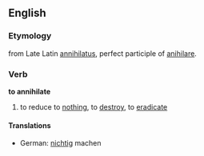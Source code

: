 ==English==
===Etymology===
from Late Latin [[annihilatus]], perfect participle of [[anihilare]].
===Verb===
'''to annihilate'''

#to reduce to [[nothing]], to [[destroy]], to [[eradicate]]

====Translations====
*German: [[nichtig]] machen
